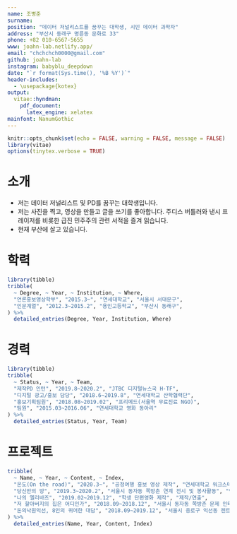 ```yaml
---
name: 조병준
surname: 
position: "데이터 저널리스트를 꿈꾸는 대학생, 시민 데이터 과학자"
address: "부산시 동래구 명륜동 문화로 33"
phone: +82 010-6567-5655
www: joahn-lab.netlify.app/
email: "chchchch0000@gmail.com"
github: joahn-lab
instagram: babyblu_deepdown
date: "`r format(Sys.time(), '%B %Y')`"
header-includes: 
  - \usepackage{kotex}
output: 
  vitae::hyndman:
    pdf_document:
      latex_engine: xelatex
mainfont: NanumGothic
---
```


```r
knitr::opts_chunk$set(echo = FALSE, warning = FALSE, message = FALSE)
library(vitae)
options(tinytex.verbose = TRUE)
```

# 소개

 * 저는 데이터 저널리스트 및 PD를 꿈꾸는 대학생입니다.
 * 저는 사진을 찍고, 영상을 만들고 글을 쓰기를 좋아합니다. 주디스 버틀러와 낸시 프레이저를 비롯한 급진 민주주의 관련 서적을 즐겨 읽습니다.
 * 현재 부산에 살고 있습니다.

# 학력

```r
library(tibble)
tribble(
  ~ Degree, ~ Year, ~ Institution, ~ Where,
  "언론홍보영상학부", "2015.3~", "연세대학교", "서울시 서대문구",
  "인문계열", "2012.3~2015.2", "용인고등학교", "부산시 동래구",
) %>% 
  detailed_entries(Degree, Year, Institution, Where)
```

# 경력

```r
library(tibble)
tribble(
  ~ Status, ~ Year, ~ Team,
  "제작PD 인턴", "2019.8~2020.2", "JTBC 디지털뉴스국 H-TF",
  "디지털 광고/홍보 담당", "2018.6~2019.8", "연세대학교 산학협력단",
  "홍보기획팀원", "2018.08~2019.02", "프리메드(서울역 무료진료 NGO)",
  "팀원", "2015.03~2016.06", "연세대학교 영화 동아리"
) %>% 
  detailed_entries(Status, Year, Team)
```

# 프로젝트

```r
tribble(
  ~ Name, ~ Year, ~ Content, ~ Index,
  "온도(On the road)", "2020.3~", "공정여행 홍보 영상 제작", "연세대학교 워크스테이션 비교과 프로젝트",
  "당신만의 방", "2019.3~2020.2", "서울시 동자동 쪽방촌 연계 전시 및 봉사활동", "연세대학교 워크스테이션 비교과 프로젝트",
  "나의 엘리바즈", "2019.02~2019.12", "학생 단편영화 제작", "제작/연출",
  "저 할아버지의 집은 어디인가", "2018.09~2018.12", "서울시 동자동 쪽방촌 문제 인터뷰 단편다큐 제작", "2019 연세 Social Entrepreneurship award 수상",
  "돈의낙원익선, 8인의 퀴어한 대담", "2018.09~2019.12", "서울시 종로구 익선동 젠트리피케이션 관련 영상 제작", "2018 한국영상인류학회 주관 공모전 수상"
) %>% 
  detailed_entries(Name, Year, Content, Index)
```

